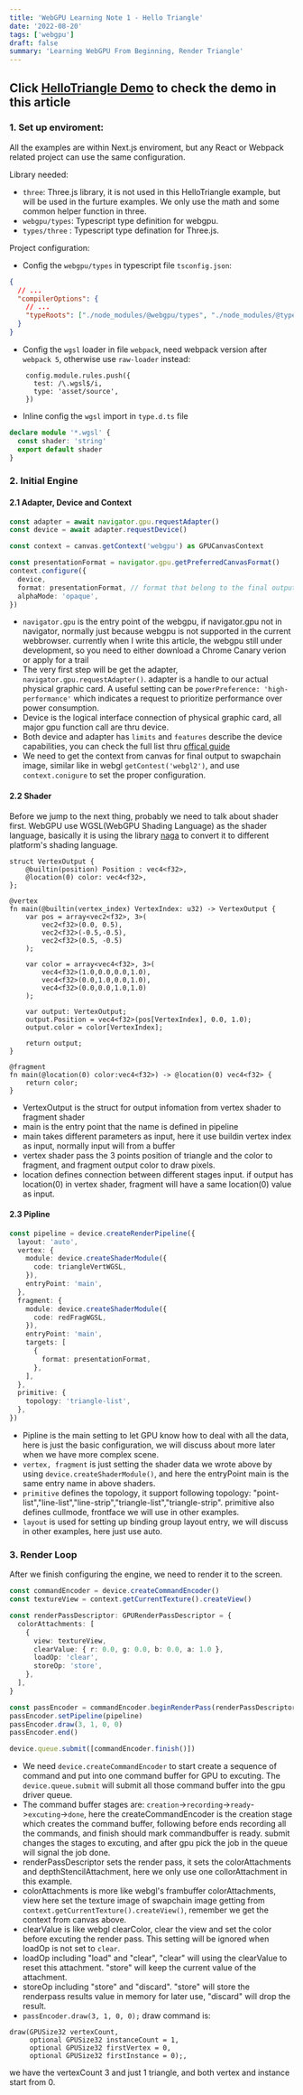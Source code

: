 ```yaml
---
title: 'WebGPU Learning Note 1 - Hello Triangle'
date: '2022-08-20'
tags: ['webgpu']
draft: false
summary: 'Learning WebGPU From Beginning, Render Triangle'
---
```


## Click [HelloTriangle Demo](/examples/HelloTriangle) to check the demo in this article

### 1. Set up enviroment:

All the examples are within Next.js enviroment, but any React or Webpack related project can use the same configuration.

Library needed:

- `three`: Three.js library, it is not used in this HelloTriangle example, but will be used in the furture examples. We only use the math and some common helper function in three.
- `webgpu/types`: Typescript type definition for webgpu.
- `types/three` : Typescript type defination for Three.js.

Project configuration:

- Config the `webgpu/types` in typescript file `tsconfig.json`:

```json
{
  // ...
  "compilerOptions": {
    // ...
    "typeRoots": ["./node_modules/@webgpu/types", "./node_modules/@types"]
  }
}
```

- Config the `wgsl` loader in file `webpack`, need webpack version after `webpack 5`, otherwise use `raw-loader` instead:

```javascirpt
    config.module.rules.push({
      test: /\.wgsl$/i,
      type: 'asset/source',
    })
```

- Inline config the `wgsl` import in `type.d.ts` file

```typescript
declare module '*.wgsl' {
  const shader: 'string'
  export default shader
}
```

### 2. Initial Engine

#### 2.1 Adapter, Device and Context

```typescript
const adapter = await navigator.gpu.requestAdapter()
const device = await adapter.requestDevice()

const context = canvas.getContext('webgpu') as GPUCanvasContext

const presentationFormat = navigator.gpu.getPreferredCanvasFormat()
context.configure({
  device,
  format: presentationFormat, // format that belong to the final output texture
  alphaMode: 'opaque',
})
```

- `navigator.gpu` is the entry point of the webgpu, if navigator.gpu not in navigator, normally just because webgpu is not supported in the current webbrowser. currently when I write this article,
  the webgpu still under development, so you need to either download a Chrome Canary verion or apply for a trail
- The very first step will be get the adapter, `navigator.gpu.requestAdapter()`. adapter is a handle to our actual physical graphic card. A useful setting can be `powerPreference: 'high-performance'`
  which indicates a request to prioritize performance over power consumption.
- Device is the logical interface connection of physical graphic card, all major gpu function call are thru device.
- Both device and adapter has `limits` and `features` describe the device capabilities, you can check the full list thru [offical guide](https://www.w3.org/TR/webgpu/#limits)
- We need to get the context from canvas for final output to swapchain image, similar like in webgl `getContest('webgl2')`, and use `context.conigure` to set the proper configuration.

#### 2.2 Shader

Before we jump to the next thing, probably we need to talk about shader first. WebGPU use WGSL(WebGPU Shading Language) as the shader language, basically it is using the library [naga](https://github.com/gfx-rs/naga)
to convert it to different platform's shading language.

```text
struct VertexOutput {
    @builtin(position) Position : vec4<f32>,
    @location(0) color: vec4<f32>,
};

@vertex
fn main(@builtin(vertex_index) VertexIndex: u32) -> VertexOutput {
    var pos = array<vec2<f32>, 3>(
        vec2<f32>(0.0, 0.5),
        vec2<f32>(-0.5,-0.5),
        vec2<f32>(0.5, -0.5)
    );

    var color = array<vec4<f32>, 3>(
        vec4<f32>(1.0,0.0,0.0,1.0),
        vec4<f32>(0.0,1.0,0.0,1.0),
        vec4<f32>(0.0,0.0,1.0,1.0)
    );

    var output: VertexOutput;
    output.Position = vec4<f32>(pos[VertexIndex], 0.0, 1.0);
    output.color = color[VertexIndex];

    return output;
}

@fragment
fn main(@location(0) color:vec4<f32>) -> @location(0) vec4<f32> {
    return color;
}
```

- VertexOutput is the struct for output infomation from vertex shader to fragment shader
- main is the entry point that the name is defined in pipeline
- main takes different parameters as input, here it use buildin vertex index as input, normally input will from a buffer
- vertex shader pass the 3 points position of triangle and the color to fragment, and fragment output color to draw pixels.
- location defines connection between different stages input. if output has location(0) in vertex shader, fragment will have a same location(0) value as input.

#### 2.3 Pipline

```typescript
const pipeline = device.createRenderPipeline({
  layout: 'auto',
  vertex: {
    module: device.createShaderModule({
      code: triangleVertWGSL,
    }),
    entryPoint: 'main',
  },
  fragment: {
    module: device.createShaderModule({
      code: redFragWGSL,
    }),
    entryPoint: 'main',
    targets: [
      {
        format: presentationFormat,
      },
    ],
  },
  primitive: {
    topology: 'triangle-list',
  },
})
```

- Pipline is the main setting to let GPU know how to deal with all the data, here is just the basic configuration, we will discuss about more later when we have more complex scene.
- `vertex, fragment` is just setting the shader data we wrote above by using `device.createShaderModule()`, and here the entryPoint main is the same entry name in above shaders.
- `primitive` defines the topology, it support following topology: "point-list","line-list","line-strip","triangle-list","triangle-strip". primitive also defines cullmode, frontface we will use in other examples.
- `layout` is used for setting up binding group layout entry, we will discuss in other examples, here just use auto.

### 3. Render Loop

After we finish configuring the engine, we need to render it to the screen.

```typescript
const commandEncoder = device.createCommandEncoder()
const textureView = context.getCurrentTexture().createView()

const renderPassDescriptor: GPURenderPassDescriptor = {
  colorAttachments: [
    {
      view: textureView,
      clearValue: { r: 0.0, g: 0.0, b: 0.0, a: 1.0 },
      loadOp: 'clear',
      storeOp: 'store',
    },
  ],
}

const passEncoder = commandEncoder.beginRenderPass(renderPassDescriptor)
passEncoder.setPipeline(pipeline)
passEncoder.draw(3, 1, 0, 0)
passEncoder.end()

device.queue.submit([commandEncoder.finish()])
```

- We need `device.createCommandEncoder` to start create a sequence of command and put into one command buffer for GPU to excuting. The `device.queue.submit` will submit all those command buffer into the gpu driver queue.
- The command buffer stages are: `creation`->`recording`->`ready`->`excuting`->`done`, here the createCommandEncoder is the creation stage which creates the command buffer, following before ends recording all the commands, and finish should mark commandbuffer is ready. submit changes the stages to excuting, and after gpu pick the job in the queue will signal the job done.
- renderPassDescriptor sets the render pass, it sets the colorAttachments and depthStencilAttachment, here we only use one collorAttachment in this example.
- colorAttachments is more like webgl's frambuffer colorAttachments, view here set the texture image of swapchain image getting from `context.getCurrentTexture().createView()`, remember we get the context from canvas above.
- clearValue is like webgl clearColor, clear the view and set the color before excuting the render pass. This setting will be ignored when loadOp is not set to `clear`.
- loadOp including "load" and "clear", "clear" will using the clearValue to reset this attachment. "store" will keep the current value of the attachment.
- storeOp including "store" and "discard". "store" will store the renderpass results value in memory for later use, "discard" will drop the result.
- `passEncoder.draw(3, 1, 0, 0);` draw command is:

```
draw(GPUSize32 vertexCount,
     optional GPUSize32 instanceCount = 1,
     optional GPUSize32 firstVertex = 0,
     optional GPUSize32 firstInstance = 0);,
```

we have the vertexCount 3 and just 1 triangle, and both vertex and instance start from 0.
